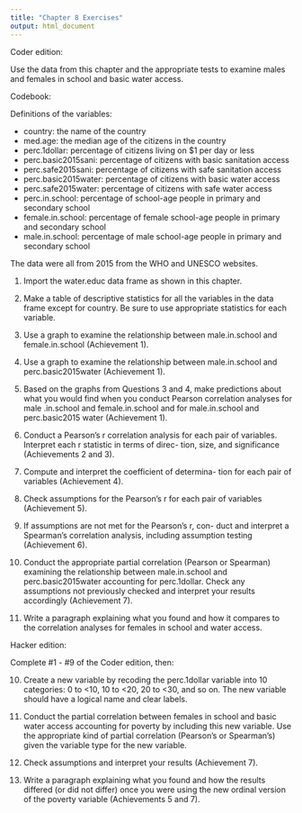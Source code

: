 ```yaml
---
title: "Chapter 8 Exercises"
output: html_document
---
```


Coder edition: 

Use the data from this chapter and the appropriate tests to examine males and females in school and basic water access.

Codebook:

Definitions of the variables:

* country: the name of the country 
* med.age: the median age of the citizens in the country 
* perc.1dollar: percentage of citizens living on $1 per day or less 
* perc.basic2015sani: percentage of citizens with basic sanitation access 
* perc.safe2015sani: percentage of citizens with safe sanitation access 
* perc.basic2015water: percentage of citizens with basic water access 
* perc.safe2015water: percentage of citizens with safe water access 
* perc.in.school: percentage of school-age people in primary and secondary school  
* female.in.school: percentage of female school-age people in primary and secondary school 
* male.in.school: percentage of male school-age people in primary and secondary school 

The data were all from 2015 from the WHO and UNESCO websites. 

1) Import the water.educ data frame as shown in this chapter.

2) Make a table of descriptive statistics for all the variables in the data frame except for country. Be sure to use appropriate statistics for each variable.

3) Use a graph to examine the relationship between male.in.school and female.in.school (Achievement 1).

4) Use a graph to examine the relationship between male.in.school and perc.basic2015water (Achievement 1).

5) Based on the graphs from Questions 3 and 4, make predictions about what you would find when you conduct Pearson correlation analyses for male .in.school and female.in.school and for male.in.school and perc.basic2015 water (Achievement 1).

6) Conduct a Pearson’s r correlation analysis for each pair of variables. Interpret each r statistic in terms of direc- tion, size, and significance (Achievements 2 and 3).

7) Compute and interpret the coefficient of determina- tion for each pair of variables (Achievement 4).

8) Check assumptions for the Pearson’s r for each pair of variables (Achievement 5).

9) If assumptions are not met for the Pearson’s r, con- duct and interpret a Spearman’s correlation analysis, including assumption testing (Achievement 6).

10) Conduct the appropriate partial correlation (Pearson or Spearman) examining the relationship between male.in.school and perc.basic2015water accounting for perc.1dollar. Check any assumptions not previously checked and interpret your results accordingly (Achievement 7).

11) Write a paragraph explaining what you found and how it compares to the correlation analyses for females in school and water access.

Hacker edition: 

Complete #1 - #9 of the Coder edition, then:

10) Create a new variable by recoding the perc.1dollar variable into 10 categories: 0 to <10, 10 to <20, 20 to <30, and so on. The new variable should have a logical name and clear labels.

11) Conduct the partial correlation between females in school and basic water access accounting for poverty by including this new variable. Use the appropriate kind of partial correlation (Pearson’s or Spearman’s) given the variable type for the new variable.

12) Check assumptions and interpret your results (Achievement 7).

13) Write a paragraph explaining what you found and how the results differed (or did not differ) once you were using the new ordinal version of the poverty variable (Achievements 5 and 7).
